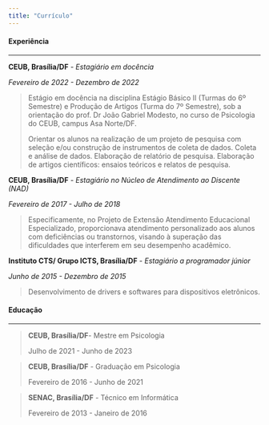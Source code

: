 ```yaml
---
title: "Currículo"
---
```


#### Experiência

------------------------------------------------------------------------

**CEUB, Brasília/DF** *- Estagiário em docência*

*Fevereiro de 2022 - Dezembro de 2022*

> Estágio em docência na disciplina Estágio Básico II (Turmas do 6º Semestre) e Produção de Artigos (Turma do 7º Semestre), sob a orientação do prof. Dr João Gabriel Modesto, no curso de Psicologia do CEUB, campus Asa Norte/DF.
>
> Orientar os alunos na realização de um projeto de pesquisa com seleção e/ou construção de instrumentos de coleta de dados. Coleta e análise de dados. Elaboração de relatório de pesquisa. Elaboração de artigos científicos: ensaios teóricos e relatos de pesquisa.

**CEUB, Brasília/DF** - *Estagiário no Núcleo de Atendimento ao Discente (NAD)*

*Fevereiro de 2017 - Julho de 2018*

> Especificamente, no Projeto de Extensão Atendimento Educacional Especializado, proporcionava atendimento personalizado aos alunos com deficiências ou transtornos, visando à superação das dificuldades que interferem em seu desempenho acadêmico.

**Instituto CTS/ Grupo ICTS, Brasília/DF** - *Estagiário a programador júnior*

*Junho de 2015 - Dezembro de 2015*

> Desenvolvimento de drivers e softwares para dispositivos eletrônicos.

#### Educação

------------------------------------------------------------------------

> **CEUB, Brasília/DF**- Mestre em Psicologia
>
> Julho de 2021 - Junho de 2023

> **CEUB, Brasília/DF** - Graduação em Psicologia
>
> Fevereiro de 2016 - Junho de 2021

> **SENAC, Brasília/DF** - Técnico em Informática
>
> Fevereiro de 2013 - Janeiro de 2016
